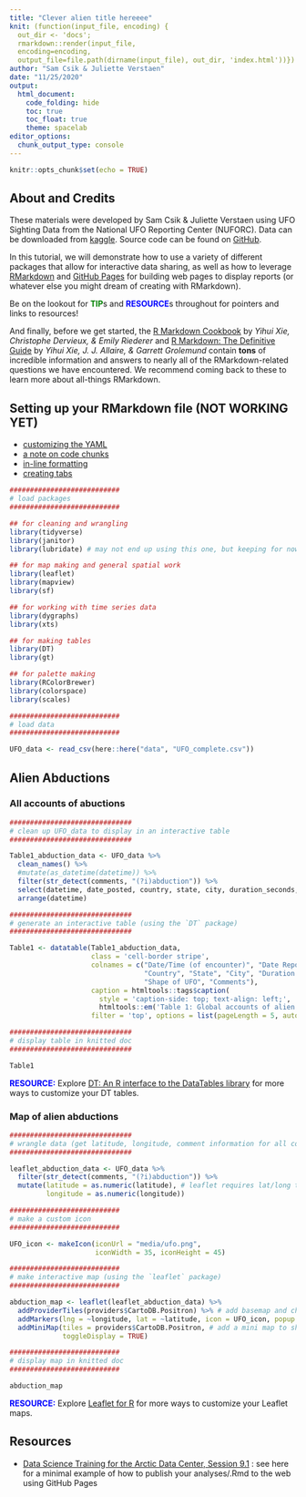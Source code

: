 ```yaml
---
title: "Clever alien title hereeee"
knit: (function(input_file, encoding) {
  out_dir <- 'docs';
  rmarkdown::render(input_file,
  encoding=encoding,
  output_file=file.path(dirname(input_file), out_dir, 'index.html'))})
author: "Sam Csik & Juliette Verstaen"
date: "11/25/2020"
output:
  html_document:
    code_folding: hide
    toc: true
    toc_float: true
    theme: spacelab
editor_options: 
  chunk_output_type: console
---
```


```r
knitr::opts_chunk$set(echo = TRUE)
```

## About and Credits

These materials were developed by Sam Csik & Juliette Verstaen using UFO Sighting Data from the National UFO Reporting  Center (NUFORC). Data can be downloaded from [kaggle](https://www.kaggle.com/NUFORC/ufo-sightings). Source code can be found on [GitHub](https://github.com/samanthacsik/RLadiesSB-github-pages).

In this tutorial, we will demonstrate how to use a variety of different packages that allow for interactive data sharing, as well as how to leverage [RMarkdown](https://rmarkdown.rstudio.com/) and [GitHub Pages](https://pages.github.com/) for building web pages to display reports (or whatever else you might dream of creating with RMarkdown). 

Be on the lookout for <span style="color: green;">**TIP**</span>s and <span style="color: blue;">**RESOURCE**</span>s throughout for pointers and links to resources!

And finally, before we get started, the [R Markdown Cookbook](https://bookdown.org/yihui/rmarkdown-cookbook/) by *Yihui Xie, Christophe Dervieux, & Emily Riederer* and [R Markdown: The Definitive Guide](https://bookdown.org/yihui/rmarkdown/) by *Yihui Xie, J. J. Allaire, & Garrett Grolemund* contain **tons** of incredible information and answers to nearly all of the RMarkdown-related questions we have encountered. We recommend coming back to these to learn more about all-things RMarkdown.

## Setting up your RMarkdown file (NOT WORKING YET)

* [customizing the YAML](./code/yaml.html)
* [a note on code chunks]()
* [in-line formatting]()
* [creating tabs](code/creating_tabs.html) 

```r
###########################
# load packages
###########################

## for cleaning and wrangling
library(tidyverse)
library(janitor)
library(lubridate) # may not end up using this one, but keeping for now

## for map making and general spatial work
library(leaflet)
library(mapview)
library(sf)

## for working with time series data
library(dygraphs)
library(xts)

## for making tables
library(DT)
library(gt)

## for palette making
library(RColorBrewer)
library(colorspace)
library(scales)

###########################
# load data
###########################

UFO_data <- read_csv(here::here("data", "UFO_complete.csv"))
```

## Alien Abductions {.tabset}

### All accounts of abuctions 

```r
##############################
# clean up UFO_data to display in an interactive table
##############################

Table1_abduction_data <- UFO_data %>% 
  clean_names() %>% 
  #mutate(as_datetime(datetime)) %>% 
  filter(str_detect(comments, "(?i)abduction")) %>% 
  select(datetime, date_posted, country, state, city, duration_seconds, shape, comments) %>% 
  arrange(datetime)

##############################
# generate an interactive table (using the `DT` package) 
##############################

Table1 <- datatable(Table1_abduction_data,
                    class = 'cell-border stripe',
                    colnames = c("Date/Time (of encounter)", "Date Reported", 
                                 "Country", "State", "City", "Duration of Encounter (sec)", 
                                 "Shape of UFO", "Comments"),
                    caption = htmltools::tags$caption(
                      style = 'caption-side: top; text-align: left;', 
                      htmltools::em('Table 1: Global accounts of alien abductions from 1910-2013.')),
                    filter = 'top', options = list(pageLength = 5, autoWidth = TRUE))

##############################
# display table in knitted doc
##############################

Table1
```
<span style="color: blue;">**RESOURCE:**</span> Explore [DT: An R interface to the DataTables library](https://rstudio.github.io/DT/) for more ways to customize your DT tables.

### Map of alien abductions

```r
##############################
# wrangle data (get latitude, longitude, comment information for all comments mentioning "abduction")
##############################

leaflet_abduction_data <- UFO_data %>% 
  filter(str_detect(comments, "(?i)abduction")) %>% 
  mutate(latitude = as.numeric(latitude), # leaflet requires lat/long to be numeric values
         longitude = as.numeric(longitude))

###########################
# make a custom icon 
###########################

UFO_icon <- makeIcon(iconUrl = "media/ufo.png", 
                     iconWidth = 35, iconHeight = 45)

###########################
# make interactive map (using the `leaflet` package)
###########################

abduction_map <- leaflet(leaflet_abduction_data) %>% 
  addProviderTiles(providers$CartoDB.Positron) %>% # add basemap and choose style
  addMarkers(lng = ~longitude, lat = ~latitude, icon = UFO_icon, popup = ~ comments) %>% # add UFO_icon as data points
  addMiniMap(tiles = providers$CartoDB.Positron, # add a mini map to show zoom coverage
             toggleDisplay = TRUE)

###########################
# display map in knitted doc
###########################

abduction_map
```

<span style="color: blue;">**RESOURCE:**</span> Explore [Leaflet for R](https://rstudio.github.io/leaflet/) for more ways to customize your Leaflet maps.

## Resources

* [Data Science Training for the Arctic Data Center, Session 9.1](http://training.arcticdata.io/2020-10-arctic/session-9-data-visualisation-and-publishing-to-the-web.html) : see here for a minimal example of how to publish your analyses/.Rmd to the web using GitHub Pages



